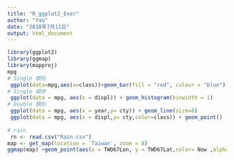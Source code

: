```yaml
---
title: "R_ggplot2_Exer"
author: "Yao"
date: "2018年7月11日"
output: html_document
---
```



```r
library(ggplot2)
library(ggmap)
library(mapproj)
mpg
# Single 類別
 ggplot(data=mpg,aes(x=class))+geom_bar(fill = "red", colour = "blue")
# Single 順序 
 ggplot(data = mpg, aes(x = displ)) + geom_histogram(binwidth = 1)
# Double 類別 
 ggplot(data = mpg, aes(x = year,y= cty)) + geom_line(size=8)
 ggplot(data = mpg, aes(x = displ,y= cty,color=class)) + geom_point()
 
# rain
 rn <- read.csv("Rain.csv")
map <- get_map(location = 'Taiwan', zoom = 8)
ggmap(map) +geom_point(aes(x = TWD67Lon, y = TWD67Lat,color= Now ,alpha = Now), data = rn)+ggtitle("日累積降雨量  \n 單位：毫米 \n 資料來源：政府資料公開平台")
```

